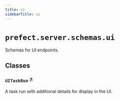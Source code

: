 ```yaml
---
title: ui
sidebarTitle: ui
---
```


# `prefect.server.schemas.ui`


Schemas for UI endpoints.

## Classes

### `UITaskRun` <sup><a href="https://github.com/PrefectHQ/prefect/blob/main/src/prefect/server/schemas/ui.py#L8" target="_blank">↗</a></sup>


A task run with additional details for display in the UI.

